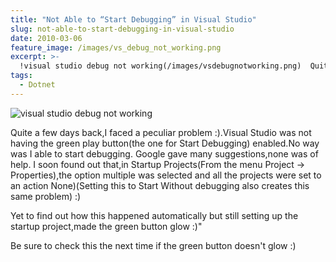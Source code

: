 ```yaml
---
title: "Not Able to “Start Debugging” in Visual Studio"
slug: not-able-to-start-debugging-in-visual-studio
date: 2010-03-06
feature_image: /images/vs_debug_not_working.png
excerpt: >-
  !visual studio debug not working(/images/vsdebugnotworking.png)  Quite a few days back,I faced a peculiar problem :).Visual Studio was not having the green play button(the one for Start Debugging) enabled.No way...
tags:
  - Dotnet
---
```

![visual studio debug not working](/images/vs_debug_not_working.png)

Quite a few days back,I faced a peculiar problem :).Visual Studio was not having the green play button(the one for Start Debugging) enabled.No way was I able to start debugging. Google gave many suggestions,none was of help. I soon found out that,in Startup Projects(From the menu Project -> Properties),the option multiple was selected and all the projects were set to an action None)(Setting this to Start Without debugging also creates this same problem) :)

Yet to find out how this happened automatically but still setting up the startup project,made the green button glow :)"

Be sure to check this the next time if the green button doesn't glow :)